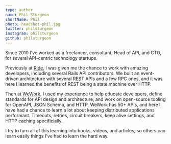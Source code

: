 ```yaml
---
type: author
name: Phil Sturgeon
shortName: Phil
photo: headshot-phil.jpg
twitter: philsturgeon
instagram: philsturgeon
github: philsturgeon
---
```


Since 2010 I've worked as a freelancer, consultant, Head of API, and CTO, for several API-centric technology startups.

Previously at [Ride](https://venturebeat.com/2015/04/07/carpooling-startup-ride-launches-with-help-from-ubers-first-cto/), I was given me the chance to work with amazing developers, including several Rails API contributors. We built an event-driven architecture with several REST APIs and a few RPC ones, and it was here I learned the benefits of REST being a state machine over HTTP.

Then at [WeWork](https://wework.com/), I used my experience to help educate developers, define standards for API design and architecture, and work on open-source tooling for OpenAPI, JSON Schema, and HTTP. WeWork has 50+ APIs, and here I have had a chance to learn a lot about keeping distributed applications performant. Timeouts, retries, circuit breakers, keep alive settings, and HTTP caching specificially.

I try to turn all of this learning into books, videos, and articles, so others can learn easily things I've had to learn the hard way.
